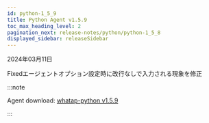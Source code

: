 ```yaml
---
id: python-1_5_9
title: Python Agent v1.5.9
toc_max_heading_level: 2
pagination_next: release-notes/python/python-1_5_8
displayed_sidebar: releaseSidebar
---
```


2024年03月11日

<Status>Fixed</Status>エージェントオプション設定時に改行なしで入力される現象を修正

:::note

Agent download: [whatap-python v1.5.9](https://pypi.org/project/whatap-python/1.5.9/)

:::
